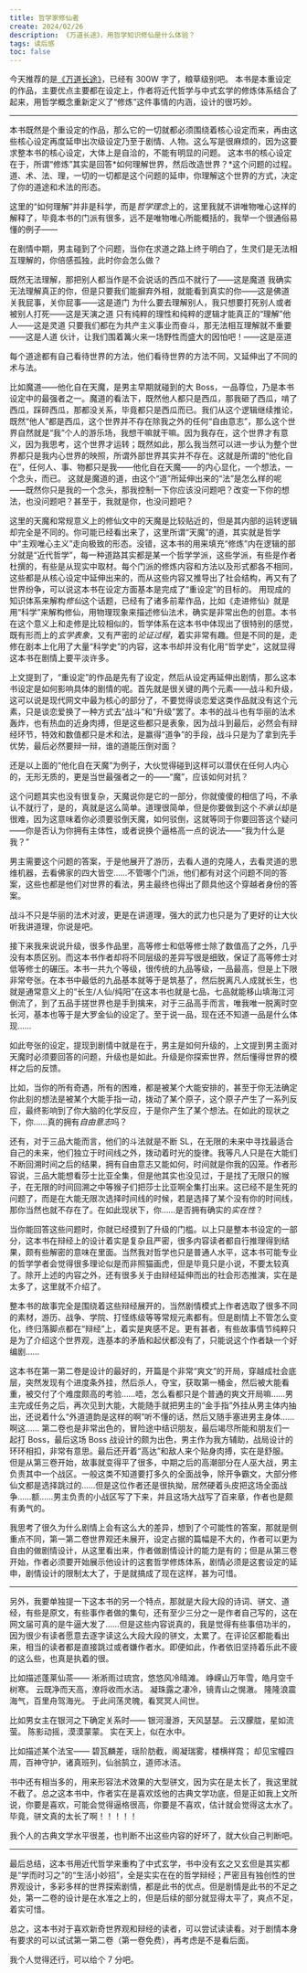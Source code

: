 ```yaml
---
title: 哲学家修仙者
create: 2024/02/26
description: 《万道长途》，用哲学知识修仙是什么体验？
tags: 读后感
toc: false
---
```



今天推荐的是[《万道长途》](https://book.qidian.com/info/1031568231/)，已经有 300W 字了，粮草级别吧。
本书是本重设定的作品，主要优点主要都在设定上，作者将近代哲学与中式玄学的修炼体系结合了起来，用哲学概念重新定义了“修炼”这件事情的内涵，设计的很巧妙。

---

本书既然是个重设定的作品，那么它的一切就都必须围绕着核心设定而来，再由这些核心设定再度延申出次级设定乃至于剧情、人物。这么写是很麻烦的，因为这要求整本书的核心设定，大体上是自洽的，不能有明显的问题。
这本书的核心设定在于，所谓“修炼”其实是回答*如何理解世界，然后改造世界？*这个问题的过程。道、术、法、理，一切的一切都是这个问题的延申，你理解这个世界的方式，决定了你的道途和术法的形态。

这里的“如何理解”并非是科学，而是*哲学理念*上的，这里我就不讲唯物唯心这样的解释了，毕竟本书的门派有很多，远不是唯物唯心所能概括的，我举一个很通俗易懂的例子——

在剧情中期，男主碰到了个问题，当你在求道之路上终于明白了，生灵们是无法相互理解的，你倍感孤独，此时你会怎么做？

既然无法理解，那把别人都当作是不会说话的西瓜不就行了——这是魔道
我确实无法理解真正的你，但是只要我们能摒弃外相，就能看到真实的你——这是佛道
关我屁事，关你屁事——这是道门
为什么要去理解别人，我只想要打死别人或者被别人打死——这是天演之道
只有纯粹的理性和纯粹的逻辑才能真正的“理解”他人——这是灵道
只要我们都在为共产主义事业而奋斗，那无法相互理解就不重要——这是人道
伙计，让我们围着篝火来一场野性而盛大的因怕吧！——这是巫道

每个道途都有自己看待世界的方法，他们看待世界的方法不同，又延伸出了不同的术与法。

比如魔道——他化自在天魔，是男主早期就碰到的大 Boss，一品尊位，乃是本书设定中的最强者之一。魔道的看法下，既然他人都只是西瓜，那我砸了西瓜，啃了西瓜，踩碎西瓜，那都没关系，毕竟都只是西瓜而已。我们从这个逻辑继续推论，既然“他人”都是西瓜，这个世界并不存在除我之外的任何“自由意志”，那么这个世界自然就是“我”个人的游乐场，我想干嘛就干嘛。因为我存在，这个世界才有意义，因为我思考，这个世界才运转；既然如此，那么我当然可以进一步认为整个世界都只是我内心世界的映照，所谓外部世界其实并不存在。这就是所谓的“他化自在”，任何人、事、物都只是我——他化自在天魔——的内心显化，一个想法，一个念头，而已。
这就是魔道的道，由这个“道”所延伸出来的“法”是怎么样的呢——既然你只是我的一个念头，那我控制一下你应该没问题吧？改变一下你的想法，也没问题吧？甚至于，我就是你，也没问题吧？

这里的天魔和常规意义上的修仙文中的天魔是比较贴近的，但是其内部的运转逻辑却完全是不同的。你可能已经看出来了，这里所谓“天魔”的道，其实就是哲学中“主观唯心主义”走向极致的形态。没错，这本书的用来填充“修炼”内在逻辑的部分就是“近代哲学”，每一种道路其实都是某一个哲学学派，这些学派，有些是作者杜撰的，有些是从现实中取材。每个门派的修炼内容和方法以及形式都各不相同，这些都是从核心设定中延伸出来的，而从这些内容又推导出了社会结构，再又有了世界纷争，可以说这本书在设定方面基本是完成了“重设定”的目标的。
用现成的知识体系来解构*修仙*这个话题，已经有了诸多前辈作品，比如《走进修仙》就是用“科学”来解构修仙，用物理现象来描述修仙法术，确实是非常出色的创意。本书在这个意义上和走修是比较相似的，哲学体系在这本书中体现出了很特别的感觉，既有形而上的*玄学表象*，又有严密的*论证过程*，着实非常有趣。但是不同的是，走修在剧本上化用了大量“科学史”的内容，这本书却并没有化用“哲学史”，这就显得这本书在剧情上要平淡许多。

上文提到了，“重设定”的作品是先有了设定，然后从设定再延伸出剧情，那么这本书设定是如何影响具体的剧情的呢。首先就是很关键的两个元素——战斗和升级，这可以说是现代网文中最为核心的部分了，不要觉得谈恋爱这类作品就没有这个元素，只是谈恋爱换了一种方式去“战斗”和“升级”罢了。本书的战斗也有华丽的法术轰炸，也有热血的近身肉搏，但是这些都只是表象，因为战斗到最后，必然会有辩经环节，特效和数值都只是术和法，是赢得“道争”的手段，战斗只是为了拿到先手优势，最后必然要辩一辩，谁的道能压倒对面？

还是以上面的“他化自在天魔”为例子，大伙觉得碰到这样可以潜伏在任何人内心的，无形无质的，更是当世最强者之一的——“魔”，应该如何对抗？

这个问题其实也没有很复杂，天魔说你是它的一部分，你就傻傻的相信了吗，不承认不就行了，是的，真就是这么简单。道理很简单，但是你要做到这个*不承认*却是很难，因为这意味着你必须要驳倒天魔，如何驳倒，这就等同于你要回答这个疑问——你是否认为你拥有主体性，或者说换个逼格高一点的说法——“我为什么是我？”

男主需要这个问题的答案，于是他展开了游历，去看人道的克隆人，去看灵道的思维机器，去看佛家的四大皆空……不管哪个门派，他们都有对这个问题不同的答案，这些也都是他们对世界的看法，男主最终也得出了颇具他这个穿越者身份的答案。

战斗不只是华丽的法术对波，更是在讲道理，强大的武力也只是为了更好的让大伙听我讲道理，你说是吧。

接下来我来说说升级，很多作品里，高等修士和低等修士除了数值高了之外，几乎没有本质区别。而这本书作者却将不同层级的差异写很是细致，保证了高等修士对低等修士的碾压。本书一共九个等级，很传统的九品等级，一品最高，但是上下限非常夸张。在本书中最低的九品基本就等于是筑基了，然后脱离凡人成就长生，也就是通常意义上的“长生/人仙/纯阳”在这本书也就是七品，七品就能移山填海江河倒流了，到了五品手搓世界也是手到擒来，对于三品高手而言，唯我唯一脱离时空长河，基本也等于是大罗金仙的设定了。至于说一品，现在还不知道一品是什么体现……

如此夸张的设定，提现到剧情中就是在于，男主是如何升级的，上文提到男主面对天魔时必须要回答的问题，升级也是如此。升级是你探索世界，然后懂得世界的模样之后的反馈。

比如，当你的所有奇遇，所有的困难，都是被某个大能安排的，甚至于你无法确定你此刻的想法是被某个大能手指一动，拨动了某个原子，这个原子产生了一系列反应，最终影响到了你大脑的化学反应，于是你产生了某个想法。在如此的现状之下，你……真的拥有*自由意志*吗？

还有，对于三品大能而言，他们的斗法就是不断 SL，在无限的未来中寻找最适合自己的未来，他们独立于时间线之外，拨动着时光的旋律。我等凡人只是在大能们不断回溯时间之后的结果，拥有自由意志又能如何，时间就是你我的囚笼。作者形容说，三品大能想看莎士比亚全集，但是他其实也没见过，于是找了无限只的猴子，在无限的时间回溯之中等猴子们把莎士比亚啊全集打出来。这已经不是生死的问题了，而是在大能无限次选择时间线的时候，若是选择了某个没有你的时间线，那你当然也就不存在了。在如此现状下，你……是否拥有确实的*实在性*？

当你能回答这些问题时，你就已经摸到了升级的门槛。以上只是整本书设定的一部分，这本书在辩经上的设计着实是复杂且严密，很多内容读者都自行推理得到结果，颇有些解密的意味在里面。当然我对哲学也只是普通人水平，这本书可能专业的哲学学者会觉得很多理论似是而非照猫画虎，但是毕竟只是小说，不要太较真了。除开上述的内容之外，还有很多关于由辩经延伸而出的社会形态推演，实在是太多了，这里就不介绍了。

整本书的故事完全是围绕着这些辩经展开的，当然剧情模式上作者选取了很多不同的素材，游历、战争、学院、打怪练级等等常规元素都有。但是剧情上不管怎么变化，终归落脚点都在“辩经”上，着实是爽感不足。更有甚者，有些故事情节纯粹只是为了介绍这个世界观，连基本的矛盾和起伏都没有了，只能说这个作者缺一个好编剧……

这本书在第一第二卷是设计的最好的，开篇是个非常“爽文”的开局，穿越成社会底层，突然发现有个进度条外挂，然后杀人，夺宝，获取第一桶金，然后被大能看重，被交付了个难度颇高的考验……唔，怎么看都只是个普通的爽文开局嘛……男主完成任务之后，再次见到大能，大能随手就把男主的“金手指”外挂从男主体内抽出，还说着什么“外道道韵是这样的啊”听不懂的话，然后又随手塞进男主身体……啊这……
第二卷也是非常出色的，冒险途中结识朋友，最后竭尽所能和朋友们一起打 Boss，最后这场 Boss 战设计的颇为出色，男主作为我方辅助，战局设计的环环相扣，非常有意思。最后还开着“高达”和敌人来个贴身肉搏，实在是舒服。
但是从第三卷开始，故事就变得平了很多，中期之后的高潮部分在人巫大战，男主负责其中一个战区。一般这类不知道要打多久的全面战争，除开争霸文，大部分修仙文都是选择跳过的……但是这位作者还是很执拗，居然硬着头皮把这场全面战争……额……男主负责的小战区写了下来，并且这场大战写了百来章，作者也是颇有勇气的。

我思考了很久为什么剧情上会有这么大的差异，想到了个可能性的答案，那就是侧重点不同，第一第二卷世界观还未展开，设定占据的篇幅是不大的，作者可以更为自由的做剧情设计，从这里看出来，作者做剧情设计的能力是有的；但是从第三卷开始，作者必须要开始展示他设计的这套哲学修炼体系，剧情必须是这套设定的延申，剧情设计的限制太大了，于是就搞成了现在这样，甚为可惜。

---

另外，我要单独提一下这本书的另一个特点，那就是大段大段的诗词、骈文、道经，有些是原文，有些事作者做的集句，还有至少三分之一是作者自己写的，这在网文届可真的是牛逼大发了……但是这些内容说真的，我是觉得有些事倍功半的，因为很少有读者愿意去逐字读这么大段大段的骈文，太累了。在评论区都能看出来，相当的读者都是直接跳过或者嫌作者水。即便如此，作者依旧坚持着乐此不疲的这么些，也真是执着的很。

比如描述蓬莱仙茶——
<FontBlock src="fonts/方正苏新诗柳楷体.ttf">
淅淅雨过琉宫，悠悠风冷晴滩。
峥嵘山万年雪，皓月空千树寒。
云既净而天高，潦将收而水洁。
凝珠露之凄冷，镜青山之愰澈。
隆隆浪震海气，百里舟驾海光。
于此间荡灵魄，看冥冥人间世。
</FontBlock>

比如男女主在银河之下确定关系时——
<FontBlock src="fonts/方正苏新诗柳楷体.ttf">
银河漫游，天风瑟瑟。
云汉朦胧，星如流萤。
陈影动摇，漠漠蒙蒙。
实在天上，似在水中。
</FontBlock>

比如描述某个法宝——
<FontBlock src="fonts/方正苏新诗柳楷体.ttf">
碧瓦麟差，瑶阶肪截，阁凝瑞雾，楼横祥霓；
却见宝幢四周，百神守护，诸真班列，仙翁鹄立，道师冰洁。
</FontBlock>

书中还有相当多的，用来形容法术效果的大型骈文，因为实在是太长了，我这里就不截了。总之这本书中，作者实在是喜欢炫他的古典文学功底，但是正如我上文所说，你要是喜欢，可能会觉得逼格很高，你要是不喜欢，估计就会觉得这太水了。毕竟，骈文真的太长了啊！！！！！

我个人的古典文学水平很差，也判断不出这些内容的好坏了，就大伙自己判断吧。

---

最后总结，这本书用近代哲学来重构了中式玄学，书中没有玄之又玄但是其实都是“学而时习之”的“生活小妙招”，全是实实在在的哲学辩经；严密且有独创性的世界观设计，多彩多样的世界探索剧情，都是此书的优点。但是剧情是此书的不足之处，第一二卷的设计是在水准之上的，但是后续的部分就显得太平了，爽点不足，着实可惜。

总之，这本书对于喜欢新奇世界观和辩经的读者，可以尝试读读看。对于剧情本身有要求的可以试试第一第二卷（第一卷免费），再考虑是不是看后面。

我个人觉得还行，可以给个 7 分吧。
